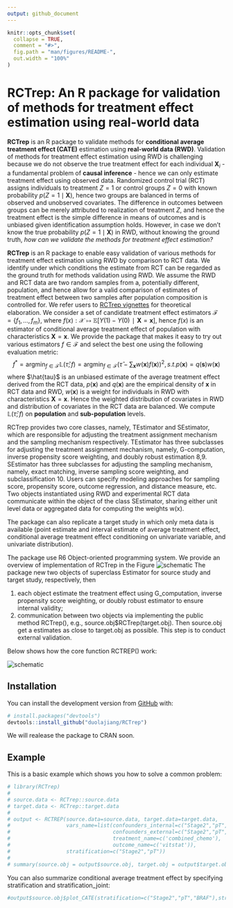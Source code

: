 ```yaml
---
output: github_document
---
```


<!-- README.md is generated from README.Rmd. Please edit that file -->

```r
knitr::opts_chunk$set(
  collapse = TRUE,
  comment = "#>",
  fig.path = "man/figures/README-",
  out.width = "100%"
)
```
# RCTrep: An R package for validation of methods for treatment effect estimation using real-world data

<!-- badges: start -->
**RCTrep** is an R package to validate methods for **conditional average treatment effect (CATE)** estimation using **real-world data (RWD)**. Validation of methods for treatment effect estimation using RWD is challenging because we do not observe the true treatment effect for each individual $\boldsymbol{X}_{i}$ - a fundamental problem of **causal inference** - hence we can only estimate treatment effect using observed data. Randomized control trial (RCT) assigns individuals to treatment $Z=1$ or control groups $Z=0$ with known probability $p(Z=1\mid \boldsymbol{X})$, hence two groups are balanced in terms of observed and unobserved covariates. The difference in outcomes between groups can be merely attributed to realization of treatment $Z$, and hence the treatment effect is the simple difference in means of outcomes and is unbiased given identification assumption holds. However, in case we don't know the true probability $p(Z=1\mid \boldsymbol{X})$ in RWD, without knowing the ground truth, _how can we validate the methods for treatment effect estimation?_ 

**RCTrep** is an R package to enable easy validation of various methods for treatment effect estimation using RWD by comparison to RCT data. We identify under which conditions the estimate from RCT can be regarded as the ground truth for methods validation using RWD. We assume the RWD and RCT data  are two random samples from a, potentially different, population, and hence allow for a valid comparison of estimates of treatment effect between two samples after population composition is controlled for. We refer users to [RCTrep vignettes][JSS] for theoretical elaboration.  We consider a set of candidate treatment effect estimators $\mathcal{F}=\{f_1,…,f_m \}$, where $f(x): \mathcal{X} \mapsto \mathbb{E}[Y(1)-Y(0)∣\boldsymbol{X}=\boldsymbol{x}]$, hence $f(x)$ is an estimator of conditional average treatment effect of population with characteristics $\boldsymbol{X}=\boldsymbol{x}$. We provide the package that makes it easy to try out various estimators $f \in \mathcal{F}$ and select the best one using the following evaluation metric:
$$f^*=\text{argmin}_{f\in\mathcal{F}} \mathbb{L}(\hat{\tau};f)=\text{argmin}_{f\in\mathcal{F}}\left(\hat{\tau} - \sum_{\boldsymbol{x}}w(\boldsymbol{x})f(\boldsymbol{x})\right)^2,s.t.  p(\boldsymbol{x}) = q(\boldsymbol{s})w(\boldsymbol{x}) $$
where $\hat{tau}$ is an unbiased estimate of the average treatment effect derived from the RCT data, $p(\boldsymbol{x})$ and  $q(\boldsymbol{x})$ are the empirical density of $\boldsymbol{x}$ in RCT data and RWD, $w(\boldsymbol{x})$ is a weight for individuals in RWD with characteristics $\boldsymbol{X}=\boldsymbol{x}$.  Hence the weighted distribution of covariates in RWD and distribution of covariates in the RCT data are balanced. We compute $\mathbb{L}(\hat{\tau};f)$ on **population** and **sub-population** levels.

RCTrep provides two core classes, namely, TEstimator and SEstimator, which are responsible for adjusting the treatment assignment mechanism and the sampling mechanism respectively. TEstimator has three subclasses for adjusting the treatment assignment mechanism, namely, G-computation, inverse propensity score weighting, and doubly robust estimation 8,9. SEstimator has three subclasses for adjusting the sampling mechanism, namely, exact matching, inverse sampling score weighting, and subclassification 10. Users can specify modeling approaches for sampling score, propensity score, outcome regression, and distance measure, etc. Two objects instantiated using RWD and experimental RCT data communicate within the object of the class SEstimator, sharing either unit level data or aggregated data for computing the weights w(x). 


The package can also replicate a target study in which only meta data is available (point estimate and interval estimate of average treatment effect, conditional average treatment effect conditioning on univariate variable, and univariate distribution). 

The package use R6 Object-oriented programming system. We provide an overview of implementation of RCTrep in the Figure 
![schematic](man/figures/README-structure.png)
The package new two objects of superclass Estimator for source study and target study, respectively, then 

1. each object estimate the treatment effect using G_computation, inverse propensity score weighting, or doubly robust estimator to ensure internal validity; 
2. communication between two objects via implementing the public method RCTrep(), e.g., source.obj$RCTrep(target.obj). Then source.obj get a estimates as close to target.obj as possible. This step is to conduct external validation. 

Below shows how the core function RCTREP() work:

![schematic](man/figures/README-function_call.png)
<!-- badges: end -->

## Installation

<!-- You can install the released version of RCTrep from [CRAN](https://CRAN.R-project.org) with: -->

<!-- ``` r -->
<!-- install.packages("RCTrep") -->
<!-- ``` -->

You can install the development version from [GitHub](https://github.com/) with:

``` r
# install.packages("devtools")
devtools::install_github("duolajiang/RCTrep")
```

We will realease the package to CRAN soon. 

## Example

This is a basic example which shows you how to solve a common problem:

```r
# library(RCTrep)
# 
# source.data <- RCTrep::source.data
# target.data <- RCTrep::target.data
# 
# output <- RCTREP(source.data=source.data, target.data=target.data,
#                  vars_name=list(confounders_internal=c("Stage2","pT","age","BRAF"),
#                                 confounders_external=c("Stage2","pT","age","BRAF"),
#                                 treatment_name=c('combined_chemo'),
#                                 outcome_name=c('vitstat')),
#                  stratification=c("Stage2","pT"))
# 
# summary(source.obj = output$source.obj, target.obj = output$target.obj)
```

You can also summarize conditional average treatment effect by specifying stratification and stratification_joint: 

```r
#output$source.obj$plot_CATE(stratification=c("Stage2","pT","BRAF"),stratification_joint = TRUE)
```

[JSS]: https://github.com/duolajiang/RCTrep/blob/master/vignettes/RCTrep%20vignettes.pdf "RCTrep: A R package for evaluation of methods for treatment effect estimation using real world data"


